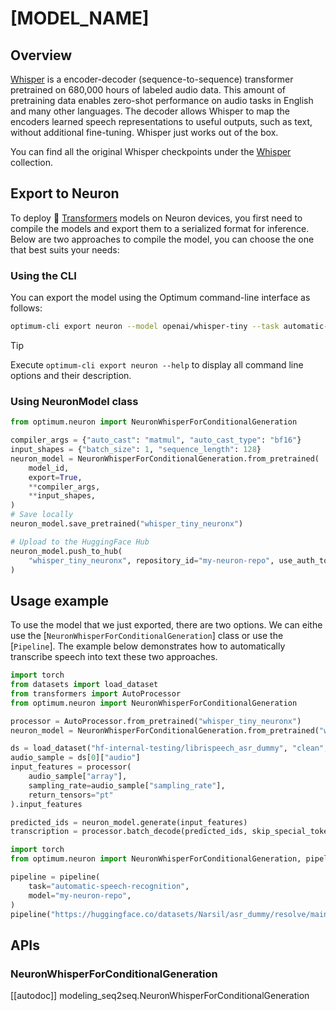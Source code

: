 <!---
Copyright 2025 The HuggingFace Team. All rights reserved.

Licensed under the Apache License, Version 2.0 (the "License");
you may not use this file except in compliance with the License.
You may obtain a copy of the License at

    http://www.apache.org/licenses/LICENSE-2.0

Unless required by applicable law or agreed to in writing, software
distributed under the License is distributed on an "AS IS" BASIS,
WITHOUT WARRANTIES OR CONDITIONS OF ANY KIND, either express or implied.
See the License for the specific language governing permissions and
limitations under the License.
-->

# [MODEL_NAME]

## Overview

[Whisper](https://hf.co/papers/2212.04356) is a encoder-decoder (sequence-to-sequence) transformer pretrained on 680,000 hours of labeled audio data. This amount of pretraining data enables zero-shot performance on audio tasks in English and many other languages. The decoder allows Whisper to map the encoders learned speech representations to useful outputs, such as text, without additional fine-tuning. Whisper just works out of the box.

You can find all the original Whisper checkpoints under the [Whisper](https://huggingface.co/collections/openai/whisper-release-6501bba2cf999715fd953013) collection.


## Export to Neuron

To deploy 🤗 [Transformers](https://huggingface.co/docs/transformers/index) models on Neuron devices, you first need to compile the models and export them to a serialized format for inference. Below are two approaches to compile the model, you can choose the one that best suits your needs:

### Using the CLI

You can export the model using the Optimum command-line interface as follows:

```bash
optimum-cli export neuron --model openai/whisper-tiny --task automatic-speech-recognition --batch_size 1 --sequence_length 128 --auto_cast matmul --auto_cast_type bf16 whisper_tiny_neuronx/
```

> [!TIP]
> Execute `optimum-cli export neuron --help` to display all command line options and their description.

### Using NeuronModel class

```python
from optimum.neuron import NeuronWhisperForConditionalGeneration

compiler_args = {"auto_cast": "matmul", "auto_cast_type": "bf16"}
input_shapes = {"batch_size": 1, "sequence_length": 128}
neuron_model = NeuronWhisperForConditionalGeneration.from_pretrained(
    model_id,
    export=True,
    **compiler_args,
    **input_shapes,
)
# Save locally
neuron_model.save_pretrained("whisper_tiny_neuronx")

# Upload to the HuggingFace Hub
neuron_model.push_to_hub(
    "whisper_tiny_neuronx", repository_id="my-neuron-repo", use_auth_token=True
)
```

## Usage example

To use the model that we just exported, there are two options. We can eithe use the [`NeuronWhisperForConditionalGeneration`] class or use the [`Pipeline`]. The example below demonstrates how to automatically transcribe speech into text these two approaches.

<hfoptions id="usage">
<hfoption id="NeuronModel">

```python
import torch
from datasets import load_dataset
from transformers import AutoProcessor
from optimum.neuron import NeuronWhisperForConditionalGeneration

processor = AutoProcessor.from_pretrained("whisper_tiny_neuronx")
neuron_model = NeuronWhisperForConditionalGeneration.from_pretrained("whisper_tiny_neuronx")

ds = load_dataset("hf-internal-testing/librispeech_asr_dummy", "clean", split="validation")
audio_sample = ds[0]["audio"]
input_features = processor(
    audio_sample["array"],
    sampling_rate=audio_sample["sampling_rate"],
    return_tensors="pt"
).input_features

predicted_ids = neuron_model.generate(input_features)
transcription = processor.batch_decode(predicted_ids, skip_special_tokens=True)
```

</hfoption>
<hfoption id="Pipeline">

```python
import torch
from optimum.neuron import NeuronWhisperForConditionalGeneration, pipeline

pipeline = pipeline(
    task="automatic-speech-recognition",
    model="my-neuron-repo",
)
pipeline("https://huggingface.co/datasets/Narsil/asr_dummy/resolve/main/mlk.flac")
```

</hfoption>
</hfoptions>


## APIs

### NeuronWhisperForConditionalGeneration

[[autodoc]] modeling_seq2seq.NeuronWhisperForConditionalGeneration